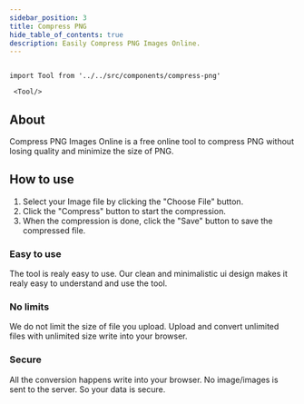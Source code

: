 ```yaml
---
sidebar_position: 3
title: Compress PNG
hide_table_of_contents: true
description: Easily Compress PNG Images Online.
---
```


```mdx-code-block

import Tool from '../../src/components/compress-png'

 <Tool/>

```

## About

Compress PNG Images Online is a free online tool to compress PNG without losing quality and minimize
the size of PNG.

## How to use

1. Select your Image file by clicking the "Choose File" button.
2. Click the "Compress" button to start the compression.
3. When the compression is done, click the "Save" button to save the compressed file.

<h3 style={{ color: "#ff4ecd" }}>Easy to use</h3>

The tool is realy easy to use. Our clean and minimalistic ui design
makes it realy easy to understand and use the tool.

<h3 style={{ color: "#f5a524" }}>No limits</h3>

We do not limit the size of file you upload. Upload and convert
unlimited files with unlimited size write into your browser.

<h3 style={{ color: "#17c964" }}>Secure</h3>
All the conversion happens write into your browser. No image/images is sent to the
server. So your data is secure.
